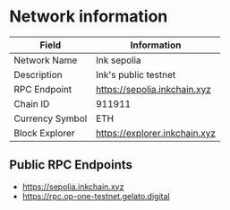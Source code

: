 # Network information

| Field             | Information                                                                |
|-------------------|----------------------------------------------------------------------------|
| Network Name      | Ink sepolia                                                                |
| Description       | Ink's public testnet                                                       |
| RPC Endpoint      | https://sepolia.inkchain.xyz                                               |
| Chain ID          | 911911                                                                     |
| Currency Symbol   | ETH                                                                        |
| Block Explorer    | https://explorer.inkchain.xyz                                              |

## Public RPC Endpoints

- https://sepolia.inkchain.xyz
- https://rpc.op-one-testnet.gelato.digital
